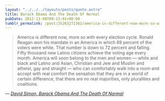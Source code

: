 ```yaml
---
layout: "../../../layouts/posts/quote.astro"
title: Barack Obama And The Death Of Normal
pubDate: 2012-11-08T09:13:01+00:00
tumblr_permalink: /post/35263272362/america-is-different-now-more-so-with-every
---
```


> America is different now, more so with every election cycle. Ronald Reagan won his mandate in an America in which 89 percent of the voters were white. That number is down to 72 percent and falling. Fifty thousand new Latino citizens achieve the voting age every month. America will soon belong to the men and women — white and black and Latino and Asian, Christian and Jew and Muslim and atheist, gay and straight — who can comfortably walk into a room and accept with real comfort the sensation that they are in a world of certain difference, that there are no real majorities, only pluralities and coalitions.

— <cite>[David Simon, _Barack Obama And The Death Of Normal_](http://davidsimon.com/inevitabilities-and-barack-obama/)</cite>
